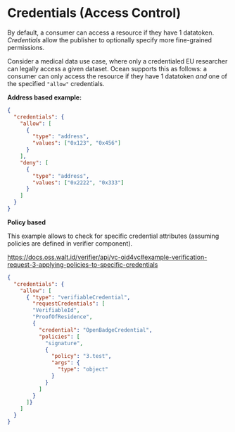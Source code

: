 # Credentials (Access Control)

By default, a consumer can access a resource if they have 1 datatoken. *Credentials* allow the publisher to optionally specify more fine-grained permissions.

Consider a medical data use case, where only a credentialed EU researcher can legally access a given dataset. Ocean supports this as follows: a consumer can only access the resource if they have 1 datatoken *and* one of the specified `"allow"` credentials.

**Address based example:** 

```json
{
  "credentials": {
    "allow": [
      {
        "type": "address",
        "values": ["0x123", "0x456"]
      }
    ],
    "deny": [
      {
        "type": "address",
        "values": ["0x2222", "0x333"]
      }
    ]
  }
}
```

**Policy based**

This example allows to check for specific credential attributes (assuming policies are defined in verifier component). 

https://docs.oss.walt.id/verifier/api/vc-oid4vc#example-verification-request-3-applying-policies-to-specific-credentials

```json
{
  "credentials": {
    "allow": [
      { "type": "verifiableCredential",
        "requestCredentials": [
        "VerifiableId",
        "ProofOfResidence",
        {
          "credential": "OpenBadgeCredential",
          "policies": [
            "signature",
            {
              "policy": "3.test",
              "args": {
                "type": "object"
              }
            }
          ]
        }
      ]}
    ]
  }
}
```
